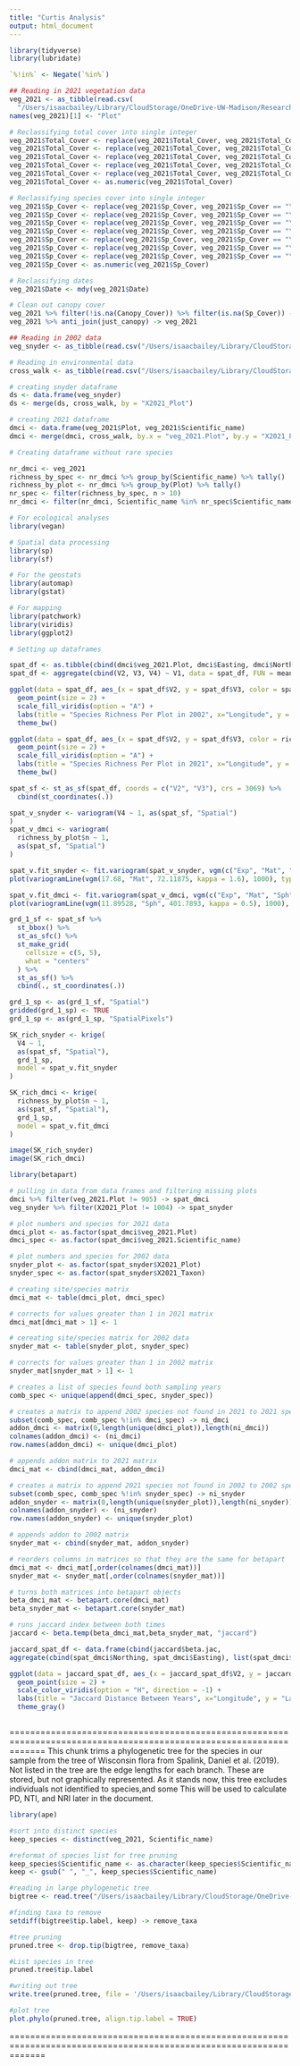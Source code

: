 ```yaml
---
title: "Curtis Analysis"
output: html_document
---
```

```r
library(tidyverse)
library(lubridate)

`%!in%` <- Negate(`%in%`)

## Reading in 2021 vegetation data
veg_2021 <- as_tibble(read.csv(
  "/Users/isaacbailey/Library/CloudStorage/OneDrive-UW-Madison/Research/Curtis_Prairie_DA/Curtis_Analysis/Final_2021_Curtis_Sample_04062022.csv", header = TRUE))
names(veg_2021)[1] <- "Plot"

# Reclassifying total cover into single integer
veg_2021$Total_Cover <- replace(veg_2021$Total_Cover, veg_2021$Total_Cover == "\"1-25\"", 12.5)
veg_2021$Total_Cover <- replace(veg_2021$Total_Cover, veg_2021$Total_Cover == "\"26-50\"", 37.5)
veg_2021$Total_Cover <- replace(veg_2021$Total_Cover, veg_2021$Total_Cover == "\"51-75\"", 62.5)
veg_2021$Total_Cover <- replace(veg_2021$Total_Cover, veg_2021$Total_Cover == "\"76-95\"", 85.5)
veg_2021$Total_Cover <- replace(veg_2021$Total_Cover, veg_2021$Total_Cover == "\"96-100\"", 98)
veg_2021$Total_Cover <- as.numeric(veg_2021$Total_Cover)

# Reclassifying species cover into single integer
veg_2021$Sp_Cover <- replace(veg_2021$Sp_Cover, veg_2021$Sp_Cover == "\"<1\"", 0.5)
veg_2021$Sp_Cover <- replace(veg_2021$Sp_Cover, veg_2021$Sp_Cover == "\"1-5\"", 2.5)
veg_2021$Sp_Cover <- replace(veg_2021$Sp_Cover, veg_2021$Sp_Cover == "\"6-25\"", 15.5)
veg_2021$Sp_Cover <- replace(veg_2021$Sp_Cover, veg_2021$Sp_Cover == "\"26-50\"", 38)
veg_2021$Sp_Cover <- replace(veg_2021$Sp_Cover, veg_2021$Sp_Cover == "\"51-75\"", 63)
veg_2021$Sp_Cover <- replace(veg_2021$Sp_Cover, veg_2021$Sp_Cover == "\"76-95\"", 85.5)
veg_2021$Sp_Cover <- replace(veg_2021$Sp_Cover, veg_2021$Sp_Cover == "\"96-100\"", 98)
veg_2021$Sp_Cover <- as.numeric(veg_2021$Sp_Cover)

# Reclassifying dates
veg_2021$Date <- mdy(veg_2021$Date)

# Clean out canopy cover
veg_2021 %>% filter(!is.na(Canopy_Cover)) %>% filter(is.na(Sp_Cover)) -> just_canopy
veg_2021 %>% anti_join(just_canopy) -> veg_2021

## Reading in 2002 data
veg_snyder <- as_tibble(read.csv("/Users/isaacbailey/Library/CloudStorage/OneDrive-UW-Madison/Research/Curtis_Prairie_DA/Curtis_Analysis/IB_and_MC_Combo_11_10_21 - 2002_Data.csv", header = TRUE))

# Reading in environmental data
cross_walk <- as_tibble(read.csv("/Users/isaacbailey/Library/CloudStorage/OneDrive-UW-Madison/Research/Curtis_Prairie_DA/Curtis_Analysis/Snyder_crosswalk.csv", header = TRUE))

# creating snyder dataframe
ds <- data.frame(veg_snyder)
ds <- merge(ds, cross_walk, by = "X2021_Plot")

# creating 2021 dataframe
dmci <- data.frame(veg_2021$Plot, veg_2021$Scientific_name)
dmci <- merge(dmci, cross_walk, by.x = "veg_2021.Plot", by.y = "X2021_Plot")

# Creating dataframe without rare species

nr_dmci <- veg_2021
richness_by_spec <- nr_dmci %>% group_by(Scientific_name) %>% tally()
richness_by_plot <- nr_dmci %>% group_by(Plot) %>% tally()
nr_spec <- filter(richness_by_spec, n > 10)
nr_dmci <- filter(nr_dmci, Scientific_name %in% nr_spec$Scientific_name)

```


```r

# For ecological analyses
library(vegan)

# Spatial data processing
library(sp)
library(sf)

# For the geostats
library(automap)
library(gstat)

# For mapping
library(patchwork)
library(viridis)
library(ggplot2)

# Setting up dataframes

spat_df <- as.tibble(cbind(dmci$veg_2021.Plot, dmci$Easting, dmci$Northing, dmci$NumSpec))
spat_df <- aggregate(cbind(V2, V3, V4) ~ V1, data = spat_df, FUN = mean)

ggplot(data = spat_df, aes_(x = spat_df$V2, y = spat_df$V3, color = spat_df$V4)) +
  geom_point(size = 2) +
  scale_fill_viridis(option = "A") +
  labs(title = "Species Richness Per Plot in 2002", x="Longitude", y = "Latitude")+
  theme_bw()

ggplot(data = spat_df, aes_(x = spat_df$V2, y = spat_df$V3, color = richness_by_plot$n)) +
  geom_point(size = 2) +
  scale_fill_viridis(option = "A") +
  labs(title = "Species Richness Per Plot in 2021", x="Longitude", y = "Latitude")+
  theme_bw()

spat_sf <- st_as_sf(spat_df, coords = c("V2", "V3"), crs = 3069) %>%
  cbind(st_coordinates(.))

spat_v_snyder <- variogram(V4 ~ 1, as(spat_sf, "Spatial")
)
spat_v_dmci <- variogram(
  richness_by_plot$n ~ 1,
  as(spat_sf, "Spatial")
)

spat_v.fit_snyder <- fit.variogram(spat_v_snyder, vgm(c("Exp", "Mat", "Sph")), fit.kappa = TRUE, fit.method = 7)
plot(variogramLine(vgm(17.68, "Mat", 72.11875, kappa = 1.6), 1000), type = "l")

spat_v.fit_dmci <- fit.variogram(spat_v_dmci, vgm(c("Exp", "Mat", "Sph")), fit.kappa = TRUE, fit.method = 7)
plot(variogramLine(vgm(11.89528, "Sph", 401.7893, kappa = 0.5), 1000), type = "l")

grd_1_sf <- spat_sf %>%
  st_bbox() %>%
  st_as_sfc() %>%
  st_make_grid(
    cellsize = c(5, 5),
    what = "centers"
  ) %>%
  st_as_sf() %>%
  cbind(., st_coordinates(.))

grd_1_sp <- as(grd_1_sf, "Spatial")
gridded(grd_1_sp) <- TRUE
grd_1_sp <- as(grd_1_sp, "SpatialPixels")

SK_rich_snyder <- krige(
  V4 ~ 1,
  as(spat_sf, "Spatial"),
  grd_1_sp,
  model = spat_v.fit_snyder
)

SK_rich_dmci <- krige(
  richness_by_plot$n ~ 1,
  as(spat_sf, "Spatial"),
  grd_1_sp,
  model = spat_v.fit_dmci
)

image(SK_rich_snyder)
image(SK_rich_dmci)


```
```r
library(betapart)

# pulling in data from data frames and filtering missing plots
dmci %>% filter(veg_2021.Plot != 905) -> spat_dmci
veg_snyder %>% filter(X2021_Plot != 1004) -> spat_snyder

# plot numbers and species for 2021 data
dmci_plot <- as.factor(spat_dmci$veg_2021.Plot)
dmci_spec <- as.factor(spat_dmci$veg_2021.Scientific_name)

# plot numbers and species for 2002 data
snyder_plot <- as.factor(spat_snyder$X2021_Plot)
snyder_spec <- as.factor(spat_snyder$X2021_Taxon)

# creating site/species matrix
dmci_mat <- table(dmci_plot, dmci_spec)

# corrects for values greater than 1 in 2021 matrix
dmci_mat[dmci_mat > 1] <- 1

# cereating site/species matrix for 2002 data
snyder_mat <- table(snyder_plot, snyder_spec)

# corrects for values greater than 1 in 2002 matrix
snyder_mat[snyder_mat > 1] <- 1

# creates a list of species found both sampling years
comb_spec <- unique(append(dmci_spec, snyder_spec))

# creates a matrix to append 2002 species not found in 2021 to 2021 species/site matrix
subset(comb_spec, comb_spec %!in% dmci_spec) -> ni_dmci
addon_dmci <- matrix(0,length(unique(dmci_plot)),length(ni_dmci))
colnames(addon_dmci) <- (ni_dmci)
row.names(addon_dmci) <- unique(dmci_plot)

# appends addon matrix to 2021 matrix
dmci_mat <- cbind(dmci_mat, addon_dmci)

# creates a matrix to append 2021 species not found in 2002 to 2002 species/site matrix
subset(comb_spec, comb_spec %!in% snyder_spec) -> ni_snyder
addon_snyder <- matrix(0,length(unique(snyder_plot)),length(ni_snyder))
colnames(addon_snyder) <- (ni_snyder)
row.names(addon_snyder) <- unique(snyder_plot)

# appends addon to 2002 matrix
snyder_mat <- cbind(snyder_mat, addon_snyder)

# reorders columns in matrices so that they are the same for betapart
dmci_mat <- dmci_mat[,order(colnames(dmci_mat))]
snyder_mat <- snyder_mat[,order(colnames(snyder_mat))]

# turns both matrices into betapart objects
beta_dmci_mat <- betapart.core(dmci_mat)
beta_snyder_mat <- betapart.core(snyder_mat)

# runs jaccard index between both times
jaccard <- beta.temp(beta_dmci_mat,beta_snyder_mat, "jaccard")

jaccard_spat_df <- data.frame(cbind(jaccard$beta.jac,
aggregate(cbind(spat_dmci$Northing, spat_dmci$Easting), list(spat_dmci$veg_2021.Plot), FUN = mean)))

ggplot(data = jaccard_spat_df, aes_(x = jaccard_spat_df$V2, y = jaccard_spat_df$V1, color = jaccard_spat_df$jaccard.beta.jac)) +
  geom_point(size = 2) +
  scale_color_viridis(option = "H", direction = -1) +
  labs(title = "Jaccard Distance Between Years", x="Longitude", y = "Latitude")+
  theme_gray()



```
===================================================================================================================
This chunk trims a phylogenetic tree for the species in our sample from the tree of Wisconsin flora from Spalink, Daniel et al. (2019). Not listed in the tree are the edge lengths for each branch. These are stored, but not graphically represented. As it stands now, this tree excludes individuals not identified to species,and some  This will be used to calculate PD, NTI, and NRI later in the document.

```r

library(ape)

#sort into distinct species
keep_species <- distinct(veg_2021, Scientific_name)

#reformat of species list for tree pruning
keep_species$Scientific_name <- as.character(keep_species$Scientific_name)
keep <- gsub(" ", "_", keep_species$Scientific_name)

#reading in large phylogenetic tree
bigtree <- read.tree("/Users/isaacbailey/Library/CloudStorage/OneDrive-UW-Madison/Research/Curtis_Prairie_DA/GC.ultrametric_genera_constrained.tre")

#finding taxa to remove
setdiff(bigtree$tip.label, keep) -> remove_taxa

#tree pruning
pruned.tree <- drop.tip(bigtree, remove_taxa)

#List species in tree
pruned.tree$tip.label

#writing out tree
write.tree(pruned.tree, file = '/Users/isaacbailey/Library/CloudStorage/OneDrive-UW-Madison/Research/Curtis_Prairie_DA/Curtis_Analysis/curtis.tre')

#plot tree
plot.phylo(pruned.tree, align.tip.label = TRUE)

```

===================================================================================================================


```r

```
```r

```
